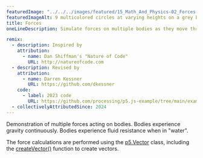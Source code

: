 ```yaml
---
featuredImage: "../../../images/featured/15_Math_And_Physics-02_Forces-thumbnail.png"
featuredImageAlt: 9 multicolored circles at varying heights on a grey background.
title: Forces
oneLineDescription: Simulate forces on multiple bodies as they move through liquid.

remix:
  - description: Inspired by
    attribution:
      - name: Dan Shiffman's "Nature of Code"
        URL: http://natureofcode.com
  - description: Revised by
    attribution:
      - name: Darren Kessner
        URL: https://github.com/dkessner
    code:
      - label: 2023 code
        URL: https://github.com/processing/p5.js-example/tree/main/examples/15_Math_And_Physics/02_Forces
  - collectivelyAttributedSince: 2024
---
```


Demonstration of multiple forces acting on bodies.
Bodies experience gravity continuously. Bodies experience fluid
resistance when in "water".

The force calculations are performed using the
<a href="https://p5js.org/reference/p5/p5.Vector">p5.Vector</a>
class, including the
<a href="https://p5js.org/reference/p5/createVector">createVector()</a>
function to create vectors.